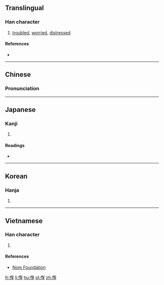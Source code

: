 ==Translingual==

===Han character===
{{Han char|rn=61|rad=心|as=09|sn=12|four=97047|canj=PPAD|ids=⿰忄㝁}}

# [[troubled]], [[worried]], [[distressed]]

====References====
* {{Han ref|kx=0392.340|dkj=10865|dj=0728.170|hdz=42330.080|uh=60F8|ud=24824|bh=D946|bd=55622}}

----

==Chinese==
{{zh-forms}}

===Pronunciation===
{{zh-pron
|m=qióng
|c=king4
|mc=y
|oc=y
|cat=a
}}

----

==Japanese==

===Kanji===
{{ja-kanji|grade=|rs=心09}}

# {{defn|lang=ja|sort=心09}}

====Readings====
* {{ja-readings|on=[[けい]] (kei), [[ぎょう]] (gyō)|kun=[[うれえる]] (ureeru)}}

----

==Korean==

===Hanja===
{{ko-hanja|hangeul=경|eumhun=|rv=gyeong|mr=kyŏng|y=kyeng}}

# {{defn|lang=ko|sort=心09}}

----

==Vietnamese==

===Han character===
{{vi-readings|rs=心09| hanviet = quỳnh}}

# {{defn|lang=vi|sort=心09}}

====References====
*[http://nomfoundation.org/common/nom_details.php?codepoint=60f8 Nom Foundation]

[[fr:惸]]
[[li:惸]]
[[hu:惸]]
[[pl:惸]]
[[zh:惸]]
